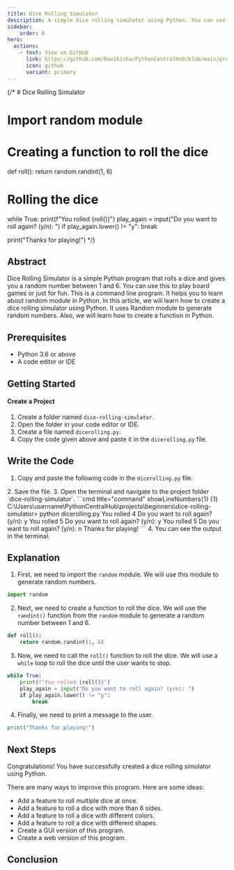 ```yaml
---
title: Dice Rolling Simulator
description: A simple dice rolling simulator using Python. You can use this to play board games or just for fun. This is a command line program. It helps you to learn about random module in Python.
sidebar: 
    order: 8
hero:
  actions:
    - text: View on GitHub
      link: https://github.com/Ravikisha/PythonCentralHub/blob/main/projects/beginners/dicerolling.py
      icon: github
      variant: primary
---
```


{/* # Dice Rolling Simulator

# Import random module

# Creating a function to roll the dice
def roll():
    return random.randint(1, 6)

# Rolling the dice
while True:
    print(f"You rolled {roll()}")
    play_again = input("Do you want to roll again? (y/n): ")
    if play_again.lower() != "y":
        break
    
print("Thanks for playing!") */}

## Abstract
Dice Rolling Simulator is a simple Python program that rolls a dice and gives you a random number between 1 and 6. You can use this to play board games or just for fun. This is a command line program. It helps you to learn about random module in Python. In this article, we will learn how to create a dice rolling simulator using Python. It uses Random module to generate random numbers. Also, we will learn how to create a function in Python. 

## Prerequisites
- Python 3.6 or above
- A code editor or IDE

## Getting Started
#### Create a Project
1. Create a folder named `dice-rolling-simulator`.
2. Open the folder in your code editor or IDE.
3. Create a file named `dicerolling.py`.
4. Copy the code given above and paste it in the `dicerolling.py` file.

## Write the Code
1. Copy and paste the following code in the `dicerolling.py` file.
<FileCode file="projects/beginners/dicetolling.py" lang="python" title="Dice Rolling" />
2. Save the file.
3. Open the terminal and navigate to the project folder `dice-rolling-simulator`.
```cmd title="command" showLineNumbers{1} {1}
C:\Users\username\PythonCentralHub\projects\beginners\dice-rolling-simulator> python dicerolling.py
You rolled 4
Do you want to roll again? (y/n): y
You rolled 5
Do you want to roll again? (y/n): y
You rolled 5
Do you want to roll again? (y/n): n
Thanks for playing!
```
4. You can see the output in the terminal.

## Explanation
1. First, we need to import the `random` module. We will use this module to generate random numbers.
```python title="dicerolling.py" showLineNumbers{1} {1}
import random
```

2. Next, we need to create a function to roll the dice. We will use the `randint()` function from the `random` module to generate a random number between 1 and 6.
```python title="dicerolling.py" showLineNumbers{1} {1-2}
def roll():
    return random.randint(1, 6)
```

3. Now, we need to call the `roll()` function to roll the dice. We will use a `while` loop to roll the dice until the user wants to stop.
```python title="dicerolling.py" showLineNumbers{1} {1-7}
while True:
    print(f"You rolled {roll()}")
    play_again = input("Do you want to roll again? (y/n): ")
    if play_again.lower() != "y":
        break
```

4. Finally, we need to print a message to the user.
```python title="dicerolling.py" showLineNumbers{1} {1-9}
print("Thanks for playing!")
```

## Next Steps
Congratulations! You have successfully created a dice rolling simulator using Python.

There are many ways to improve this program. Here are some ideas:
- Add a feature to roll multiple dice at once.
- Add a feature to roll a dice with more than 6 sides.
- Add a feature to roll a dice with different colors.
- Add a feature to roll a dice with different shapes.
- Create a GUI version of this program.
- Create a web version of this program.

## Conclusion